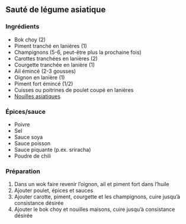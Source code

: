## Sauté de légume asiatique

### Ingrédients

- Bok choy (2)
- Piment tranché en lanières (1)
- Champignons (5-6, peut-être plus la prochaine fois)
- Carottes tranchées en lanières (2)
- Courgette tranchée en lanière (1)
- Ail émincé (2-3 gousses)
- Oignon en lanière (1)
- Piment fort émincé (1/2)
- Cuisses ou poitrines de poulet coupé en lanières
- [Nouilles asiatiques](#nouilles-asiatiques)

### Épices/sauce

- Poivre
- Sel
- Sauce soya
- Sauce poisson
- Sauce piquante (p.ex. sriracha)
- Poudre de chili

### Préparation

1. Dans un wok faire revenir l'oignon, ail et piment fort dans l'huile
2. Ajouter poulet, épices et sauces
3. Ajouter carotte, piment, courgette et les champignons, cuire jusqu'à consistance désirée
4. Ajouter le bok choy et nouilles maisons, cuire jusqu'à consistance désirée
